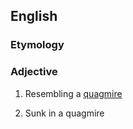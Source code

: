 ==English==

===Etymology===
{{suffix|en|quagmire|ed}}

===Adjective===
{{en-adj}}

# {{lb|en|of a road etc}} Resembling a [[quagmire]]
# {{lb|en|of a person or thing}} Sunk in a quagmire